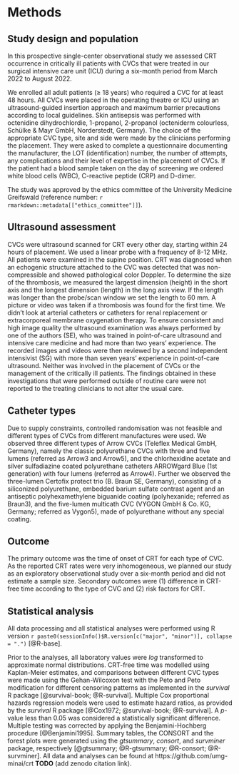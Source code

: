 # Methods

## Study design and population

In this prospective single-center observational study we assessed
CRT occurrence in critically ill patients with CVCs that were treated
in our surgical intensive care unit (ICU)
during a six-month period from March 2022 to August 2022.

We enrolled all adult patients (&ge; 18 years) who required a CVC for at least 48 hours.
All CVCs were placed in the operating theatre or ICU using an ultrasound-guided insertion approach and maximum barrier precautions according to local guidelines.
Skin antisepsis was performed with octenidine dihydrochlordie, 1-propanol, 2-propanol (octeniderm colourless, Schülke & Mayr GmbH, Norderstedt, Germany).
The choice of the appropriate CVC type, site and side were made by the clinicians performing the placement.
They were asked to complete a questionnaire documenting the manufacturer, the LOT (identification) number, the number of attempts, any complications and their level of expertise in the placement of CVCs.
If the patient had a blood sample taken on the day of screening we ordered white blood cells (WBC), C-reactive peptide (CRP) and D-dimer.

The study was approved by the ethics committee of the University Medicine Greifswald
(reference number: `r rmarkdown::metadata[["ethics_committee"]]`).

## Ultrasound assessment

CVCs were ultrasound scanned for CRT every other day, starting within 24 hours of placement.
We used a linear probe with a frequency of 8-12 MHz.
All patients were examined in the supine position.
CRT was diagnosed when an echogenic structure attached to the CVC was detected that was non-compressible and showed pathological color Doppler.
To determine the size of the thrombosis, we measured the largest dimension (height) in the short axis and the longest dimension (length) in the long axis view.
If the length was longer than the probe/scan window we set the length to 60 mm.
A picture or video was taken if a thrombosis was found for the first time.
We didn't look at arterial catheters or catheters for renal replacement or extracorporeal membrane oxygenation therapy.
To ensure consistent and high image quality the ultrasound examination was always performed by one of the authors (SE),
who was trained in point-of-care ultrasound and intensive care medicine and had more than two years' experience.
The recorded images and videos were then reviewed by a second independent intensivist (SG) with more than seven years' experience in point-of-care ultrasound.
Neither was involved in the placement of CVCs or the management of the critically ill patients.
The findings obtained in these investigations that were performed outside of routine care were not reported to the treating clinicians to not alter the usual care.

## Catheter types

Due to supply constraints, controlled randomisation was not feasible and different types of CVCs from different manufactures were used.
We observed three different types of Arrow CVCs (Teleflex Medical GmbH, Germany), namely the classic polyurethane CVCs with three and five lumens (referred as Arrow3 and Arrow5), and the chlorhexidine acetate and silver sulfadiazine coated polyurethane catheters ARROWgard Blue (1st generation) with four lumens (referred as Arrow4).
Further we observed the three-lumen Certofix protect trio (B. Braun SE, Germany), consisting of a siliconized polyurethane, embedded barium sulfate contrast agent and an
antiseptic polyhexamethylene biguanide coating (polyhexanide; referred as Braun3), and
the five-lumen multicath CVC (VYGON GmbH & Co. KG, Germany; referred as Vygon5), made of polyurethane without any special coating.

## Outcome

The primary outcome was the time of onset of CRT for each type of CVC.
As the reported CRT rates were very inhomogeneous, we planned our study as an
exploratory observational study over a six-month period and did not estimate a sample size.
Secondary outcomes were (1) difference in CRT-free time according to the type
of CVC and (2) risk factors for CRT.

## Statistical analysis

All data processing and all statistical analyses were performed using R version
`r paste0(sessionInfo()$R.version[c("major", "minor")], collapse = ".")`
[@R-base].

Prior to the analyses, all laboratory values were *log* transformed to
approximate normal distributions.
CRT-free time was modelled using Kaplan-Meier estimates, and comparisons between different CVC types were made using the Gehan-Wilcoxon test with the Peto and Peto modification for different censoring patterns as implemented in the *survival* R package [@survival-book; @R-survival].
Multiple Cox proportional hazards regression models were used to estimate hazard ratios, as provided by the *survival* R package [@Cox1972; @survival-book; @R-survival].
A $p$-value less than 0.05 was considered a statistically significant difference.
Multiple testing was corrected by applying the Benjamini-Hochberg procedure [@Benjamini1995].
Summary tables, the CONSORT and the forest plots were generated using the *gtsummary*, *consort*, and *survminer* package, respectively
[@gtsummary; @R-gtsummary; @R-consort; @R-survminer].
All data and analyses can be found at https://github.com/umg-minai/crt **TODO** (add zenodo citation link).
